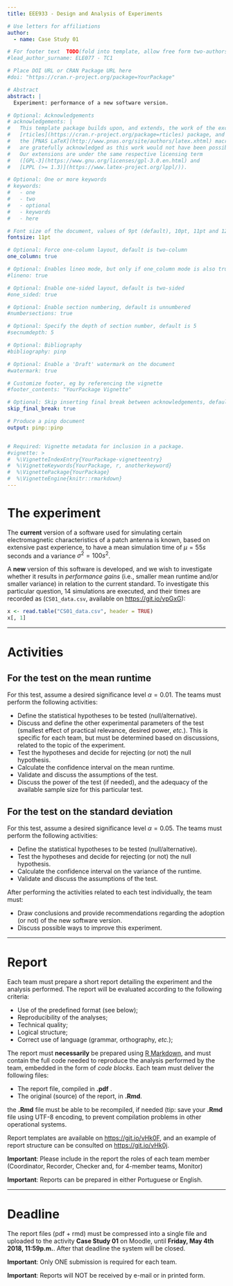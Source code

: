 ---
title: EEE933 - Design and Analysis of Experiments

# Use letters for affiliations
author:
  - name: Case Study 01

# For footer text  TODO(fold into template, allow free form two-authors)
#lead_author_surname: ELE077 - TC1

# Place DOI URL or CRAN Package URL here
#doi: "https://cran.r-project.org/package=YourPackage"

# Abstract
abstract: |
  Experiment: performance of a new software version.

# Optional: Acknowledgements
# acknowledgements: |
#   This template package builds upon, and extends, the work of the excellent 
#   [rticles](https://cran.r-project.org/package=rticles) package, and both rely on
#   the [PNAS LaTeX](http://www.pnas.org/site/authors/latex.xhtml) macros. Both sources
#   are gratefully acknowledged as this work would not have been possible without them.
#   Our extensions are under the same respective licensing term 
#   ([GPL-3](https://www.gnu.org/licenses/gpl-3.0.en.html) and
#   [LPPL (>= 1.3)](https://www.latex-project.org/lppl/)).

# Optional: One or more keywords
# keywords:
#   - one
#   - two
#   - optional
#   - keywords
#   - here

# Font size of the document, values of 9pt (default), 10pt, 11pt and 12pt
fontsize: 11pt

# Optional: Force one-column layout, default is two-column
one_column: true

# Optional: Enables lineo mode, but only if one_column mode is also true
#lineno: true

# Optional: Enable one-sided layout, default is two-sided
#one_sided: true

# Optional: Enable section numbering, default is unnumbered
#numbersections: true

# Optional: Specify the depth of section number, default is 5
#secnumdepth: 5

# Optional: Bibliography 
#bibliography: pinp

# Optional: Enable a 'Draft' watermark on the document
#watermark: true

# Customize footer, eg by referencing the vignette
#footer_contents: "YourPackage Vignette"

# Optional: Skip inserting final break between acknowledgements, default is false
skip_final_break: true

# Produce a pinp document
output: pinp::pinp


# Required: Vignette metadata for inclusion in a package.
#vignette: >
#  %\VignetteIndexEntry{YourPackage-vignetteentry}
#  %\VignetteKeywords{YourPackage, r, anotherkeyword}
#  %\VignettePackage{YourPackage}
#  %\VignetteEngine{knitr::rmarkdown}
---


# The experiment  

The **current** version of a software used for simulating certain electromagnetic characteristics of a patch antenna is known, based on extensive past experience, to have a mean simulation time of $\mu = 55s$ seconds and a variance $\sigma^2 = 100s^2$.

A **new** version of this software is developed, and we wish to investigate whether it results in _performance gains_ (i.e., smaller mean runtime and/or smaller variance) in relation to the current standard. To investigate this particular question, $14$ simulations are executed, and their times are recorded as (`CS01_data.csv`, available on [https://git.io/vpGxG](https://git.io/vpGxG)):

```{r, echo = FALSE}
x <- read.table("CS01_data.csv", header = TRUE)
x[, 1]
```

***

# Activities  

## For the test on the mean runtime  

For this test, assume a desired significance level $\alpha = 0.01$. The teams must perform the following activities:

- Define the statistical hypotheses to be tested (null/alternative).
- Discuss and define the other experimental parameters of the test (smallest effect of practical relevance, desired power, _etc._). This is specific for each team, but must be determined based on discussions, related to the topic of the experiment.
- Test the hypotheses and decide for rejecting (or not) the null hypothesis.
- Calculate the confidence interval on the mean runtime.
- Validate and discuss the assumptions of the test.
- Discuss the power of the test (if needed), and the adequacy of the available sample size for this particular test.

## For the test on the standard deviation  

For this test, assume a desired significance level $\alpha = 0.05$. The teams must perform the following activities:

- Define the statistical hypotheses to be tested (null/alternative).
- Test the hypotheses and decide for rejecting (or not) the null hypothesis.
- Calculate the confidence interval on the variance of the runtime.
- Validate and discuss the assumptions of the test.


After performing the activities related to each test individually, the team must:

- Draw conclusions and provide recommendations regarding the adoption (or not) of the new software version.
- Discuss possible ways to improve this experiment.

***

# Report  

Each team must prepare a short report detailing the experiment and the analysis performed. The report will be evaluated according to the following criteria:

- Use of the predefined format (see below);
- Reproducibility of the analyses;
- Technical quality;
- Logical structure;
- Correct use of language (grammar, orthography, _etc._);

The report must **necessarily** be prepared using [R Markdown](http://rmarkdown.rstudio.com), and must contain the full code needed to reproduce the analysis performed by the team, embedded in the form of _code blocks_. Each team must deliver the following files:

- The report file, compiled in **.pdf** .
- The original (source) of the report, in **.Rmd**.

the **.Rmd** file must be able to be recompiled, if needed (tip: save your **.Rmd** file using UTF-8 encoding, to prevent compilation problems in other operational systems. 

Report templates are available on  [https://git.io/vHk0F](https://git.io/vHk0F), and an example of report structure can be consulted on [https://git.io/vHk0j](https://git.io/vHk0j). 

**Important**: Please include in the report the roles of each team member (Coordinator, Recorder, Checker and, for 4-member teams, Monitor)

**Important**: Reports can be prepared in either Portuguese or English.

***

# Deadline  

The report files (pdf + rmd) must be compressed into a single file and uploaded to the activity **Case Study 01** on Moodle, until **Friday, May 4th 2018, 11:59p.m.**. After that deadline the system will be closed. 

**Important**: Only ONE submission is required for each team.

**Important**: Reports will NOT be received by e-mail or in printed form.
